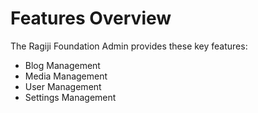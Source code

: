 # Features Overview

The Ragiji Foundation Admin provides these key features:

- Blog Management
- Media Management
- User Management
- Settings Management 